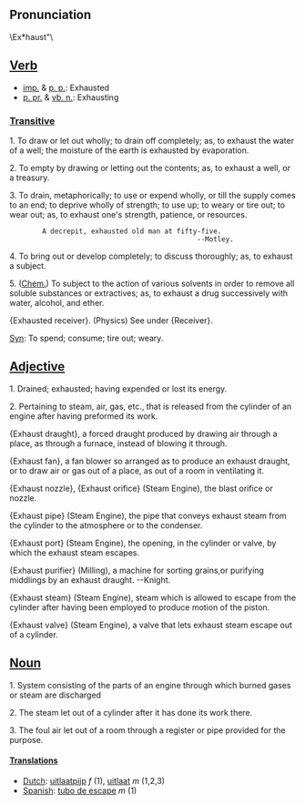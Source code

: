 ==Pronunciation==

\Ex*haust"\

==[[Verb]]==

*[[imp.]] & [[p. p.]]: Exhausted
*[[p. pr.]] & [[vb. n.]]: Exhausting

===[[Transitive]]===

1. To draw or let out wholly; to drain off completely; as, to exhaust the water of a well; the moisture of the earth is exhausted by evaporation.

2. To empty by drawing or letting out the contents; as, to exhaust a well, or a treasury.

3. To drain, metaphorically; to use or expend wholly, or till the supply comes to an end; to deprive wholly of strength; to use up; to weary or tire out; to wear out; as, to exhaust one's strength, patience, or resources.

         A decrepit, exhausted old man at fifty-five.
                                               --Motley.

4. To bring out or develop completely; to discuss thoroughly; as, to exhaust a subject.

5. ([[Chem.]]) To subject to the action of various solvents in order to remove all soluble substances or extractives; as, to exhaust a drug successively with water, alcohol, and ether.

{Exhausted receiver}. (Physics) See under {Receiver}.

[[Syn]]: To spend; consume; tire out; weary.

==[[Adjective]]==

1. Drained; exhausted; having expended or lost its energy.

2. Pertaining to steam, air, gas, etc., that is released from the cylinder of an engine after having preformed its work.

{Exhaust draught}, a forced draught produced by drawing air through a place, as through a furnace, instead of blowing it through.

{Exhaust fan}, a fan blower so arranged as to produce an exhaust draught, or to draw air or gas out of a place, as out of a room in ventilating it.

{Exhaust nozzle}, {Exhaust orifice} (Steam Engine), the blast orifice or nozzle.

{Exhaust pipe} (Steam Engine), the pipe that conveys exhaust steam from the cylinder to the atmosphere or to the condenser.

{Exhaust port} (Steam Engine), the opening, in the cylinder or valve, by which the exhaust steam escapes.

{Exhaust purifier} (Milling), a machine for sorting grains,or purifying middlings by an exhaust draught. --Knight.

{Exhaust steam} (Steam Engine), steam which is allowed to escape from the cylinder after having been employed to produce motion of the piston.

{Exhaust valve} (Steam Engine), a valve that lets exhaust steam escape out of a cylinder.


==[[Noun]]==

1. System consisting of the parts of an engine through which burned gases or steam are discharged 

2. The steam let out of a cylinder after it has done its work there.

3. The foul air let out of a room through a register or pipe provided for the purpose.

====[[Translation]]s====
*[[Dutch]]: [[uitlaatpijp]] ''f'' (1), [[uitlaat]] ''m'' (1,2,3)
*[[Spanish]]: [[tubo de escape]] ''m'' (1)